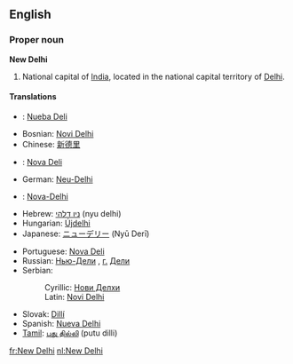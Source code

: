 {{wikipedia}}
==English==
===Proper noun===
'''New Delhi'''

#National capital of [[India]], located in the national capital territory of [[Delhi]].

====Translations====
{{top}}
*{{an}}: [[Nueba Deli]]
*Bosnian: [[Novi Delhi#Bosnian|Novi Delhi]] {{m}}
*Chinese: [[新德里]]
*{{gl}}: [[Nova Deli]]
*German: [[Neu-Delhi]]
*{{io}}: [[Nova-Delhi]]
*Hebrew: [[ניו דלהי]] (nyu delhi)
*Hungarian: [[Újdelhi]]
*Japanese: [[ニューデリー]] (Nyū Derī)
{{mid}}
*Portuguese: [[Nova Deli]]
*Russian: [[Нью-Дели]] {{IPAchar|(N’ju-Dɛ́li)}}, [[г.]] [[Дели]] {{IPAchar|(górod Dɛ́li)}} {{m}}
*Serbian:
*:Cyrillic: [[Нови Делхи#Serbian|Нови Делхи]] {{m}}
*:Latin: [[Novi Delhi#Serbian|Novi Delhi]] {{m}}
*Slovak: [[Dillí]]
*Spanish: [[Nueva Delhi]] {{f}}
*[[Tamil]]: [[புது தில்லி]] (putu dilli)
{{bottom}}

[[fr:New Delhi]]
[[nl:New Delhi]]